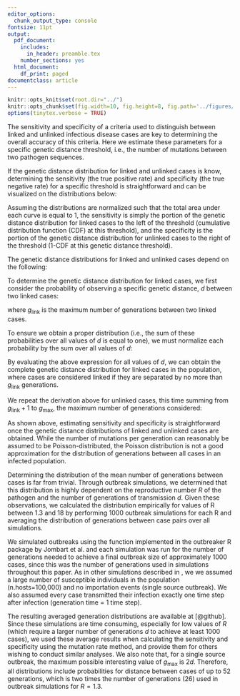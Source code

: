 ```yaml
---
editor_options:
  chunk_output_type: console
fontsize: 11pt
output:
  pdf_document:
    includes:
      in_header: preamble.tex
    number_sections: yes
  html_document:
    df_print: paged
documentclass: article
---
```


```r
knitr::opts_knit$set(root.dir="../")
knitr::opts_chunk$set(fig.width=10, fig.height=8, fig.path='../figures/', warning=FALSE, message=FALSE,cache=FALSE)
options(tinytex.verbose = TRUE)
```

\begin{Large}
\textbf{S2 Text: Determining the sensitivity and specificity of genetic distance as a linkage criteria}
\vspace{10px}
\end{Large}

\appendix

<!-- PART A: DERIVATION OF THE MUTATION RATE BASED METHOD -->

\section{Estimating sensitivity and specificity from pathogen-specific parameters}

The sensitivity and specificity of a criteria used to distinguish between linked and unlinked infectious disease cases are key to determining the overall accuracy of this criteria. Here we estimate these parameters for a specific genetic distance threshold, i.e., the number of mutations between two pathogen sequences.

If the genetic distance distribution for linked and unlinked cases is know, determining the sensitivity (the true positive rate) and specificity (the true negative rate) for a specific threshold is straightforward and can be visualized on the distributions below:

\begin{center}
\includegraphics[width=\textwidth]{../Figures/S2Text_Fig1.png}
\end{center}

Assuming the distributions are normalized such that the total area under each curve is equal to 1, the sensitivity is simply the portion of the genetic distance distribution for linked cases to the left of the threshold (cumulative distribution function (CDF) at this threshold), and the specificity is the portion of the genetic distance distribution for unlinked cases to the right of the threshold (1-CDF at this genetic distance threshold).

The genetic distance distributions for linked and unlinked cases depend on the following:

\begin{itemize}
    \item[1.] The number of mutations that occur in one generation of pathogen transmission; we assume this is Poisson-distributed around the pathogen mutation rate, $\mu$, in mutations per genome per generation.
    \item[2.] The distribution of the number of generations between all cases in the population.
    \item[3.] The number of generations allowed between cases considered linked. When considering direct transmissions, only 1 generation of pathogen transmission can occur between linked cases.
\end{itemize}

\subsection{Deriving the genetic distance distribution for linked cases}

To determine the genetic distance distribution for linked cases, we first consider the probability of observing a specific genetic distance, $d$ between two linked cases:

\begin{align*}
    &\sum_{i=1}^{g_\text{link}} \Pr\text{(cases are $i$ generations apart)}\cdot\Pr\text{(observing $d$ mutations $\mid$ cases are $i$ generations apart)}\\
    = &\sum_{i=1}^{g_\text{link}}\text{g}(i)\cdot \text{f}(d;i\cdot\mu)
\end{align*}

where $g_{\text{link}}$ is the maximum number of generations between two linked cases.

To ensure we obtain a proper distribution (i.e., the sum of these probabilities over all values of $d$ is equal to one), we must normalize each probability by the sum over all values of $d$:

\begin{align*}
    &\Pr\text{(linked cases are $d$ mutations apart)}=\\
    &= \frac{1}{\sum_{d=0}^{\infty}\sum_{i=1}^{g_\text{link}}\text{g}(i)\cdot \text{f}(d;i\cdot\mu)}
    \sum_{i=1}^{g_\text{link}}\text{g}(i)\cdot \text{f}(d;i\cdot\mu)\\
    \intertext{because $\text{f}(d;i\cdot\mu)$ is probability density function of a Poisson distribution with mean $i\cdot\mu$, the sum of this expression over all values of $d$ is, by definition, one. Therefore, we can simplify this equation as follows:}
    &= \frac{1}{\sum_{i=1}^{g_\text{link}}\text{g}(i)}
    \sum_{i=1}^{g_\text{link}}\text{g}(i)\cdot \text{f}(d;i\cdot\mu)
\end{align*}

By evaluating the above expression for all values of $d$, we can obtain the complete genetic distance distribution for linked cases in the population, where cases are considered linked if they are separated by no more than $g_{\text{link}}$ generations.

\subsection{Deriving the genetic distance distribution for unlinked cases}

We repeat the derivation above for unlinked cases, this time summing from $g_{\text{link}}+1$ to $g_{\text{max}}$, the maximum number of generations considered:

\begin{align*}
    &\Pr\text{(unlinked cases are $d$ mutations apart)}=\\
    &= \frac{1}{\sum_{i=g_{\text{link}}+1}^{g_\text{max}}\text{g}(i)}
    \sum_{i=g_{\text{link}}+1}^{g_\text{max}}\text{g}(i)\cdot \text{f}(d;i\cdot\mu)
\end{align*}

<!-- PART B: SIMULATING THE GENETIC DISTANCE DISTRIBUTION -->

\section{Simulating genetic distance distributions}

As shown above, estimating sensitivity and specificity is straightforward once the genetic distance distributions of linked and unlinked cases are obtained. While the number of mutations per generation can reasonably be assumed to be Poisson-distributed, the Poisson distribution is not a good approximation for the distribution of generations between all cases in an infected population.

Determining the distribution of the mean number of generations between cases is far from trivial. Through outbreak simulations, we determined that this distribution is highly dependent on the reproductive number $R$ of the pathogen and the number of generations of transmission $d$. Given these observations, we calculated the distribution empirically for values of R between 1.3 and 18 by performing 1000 outbreak simulations for each R and averaging the distribution of generations between case pairs over all simulations.

We simulated outbreaks using the \textit{simOutbreak} function implemented in the outbreaker R package by Jombart et al. and each simulation was run for the number of generations needed to achieve a final outbreak size of approximately 1000 cases, since this was the number of generations used in simulations throughout this paper. As in other simulations described in \textbf{Methods}, we we assumed a large number of susceptible individuals in the population (n.hosts=100,000) and no importation events (single source outbreak). We also assumed every case transmitted their infection exactly one time step after infection (generation time = 1 time step).

The resulting averaged generation distributions are available at [@github]. Since these simulations are time consuming, especially for low values of $R$ (which require a larger number of generations $d$ to achieve at least 1000 cases), we used these average results when calculating the sensitivity and specificity using the mutation rate method, and provide them for others wishing to conduct similar analyses. We also note that, for a single source outbreak, the maximum possible interesting value of $g_\text{max}$ is $2d$. Therefore, all distributions include probabilities for distance between cases of up to 52 generations, which is two times the number of generations (26) used in outbreak simulations for $R=1.3$.